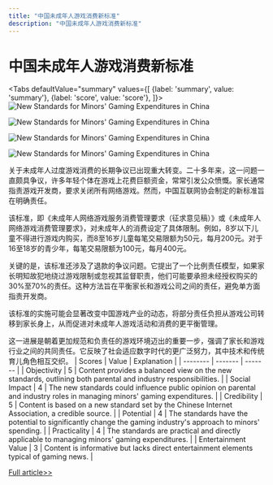 ```yaml
---
title: "中国未成年人游戏消费新标准"
description: "中国未成年人游戏消费新标准"
---
```



# 中国未成年人游戏消费新标准


<Tabs
	defaultValue="summary"
	values={[
	{label: 'summary', value: 'summary'},
	{label: 'score', value: 'score'},
]}>
<TabItem value="summary">
<img
  src="https://image.informedainews.com/2024/06/Soc-ZJr-1717382607-0.jpg"
  alt="New Standards for Minors' Gaming Expenditures in China"
/>

<img
  src="https://image.informedainews.com/2024/06/Soc-J34-1717382607-1.jpg"
  alt="New Standards for Minors' Gaming Expenditures in China"
/>

<img
  src="https://image.informedainews.com/2024/06/Soc-g23-1717382607-2.jpg"
  alt="New Standards for Minors' Gaming Expenditures in China"
/>

<img
  src="https://image.informedainews.com/2024/06/Soc-LKB-1717382607-3.jpg"
  alt="New Standards for Minors' Gaming Expenditures in China"
/>



关于未成年人过度游戏消费的长期争议已出现重大转变。二十多年来，这一问题一直颇具争议，许多年轻个体在游戏上花费巨额资金，常常引发公众愤慨。家长通常指责游戏开发商，要求关闭所有网络游戏。然而，中国互联网协会制定的新标准旨在明确责任。

该标准，即《未成年人网络游戏服务消费管理要求（征求意见稿）》或《未成年人网络游戏消费管理要求》，对未成年人的消费设定了具体限制。例如，8岁以下儿童不得进行游戏内购买，而8至16岁儿童每笔交易限额为50元，每月200元。对于16至18岁的青少年，每笔交易限额为100元，每月400元。

关键的是，该标准还涉及了退款的争议问题。它提出了一个比例责任模型，如果家长明知故犯地绕过游戏限制或忽视其监督职责，他们可能要承担未经授权购买的30%至70%的责任。这种方法旨在平衡家长和游戏公司之间的责任，避免单方面指责开发商。

该标准的实施可能会显著改变中国游戏产业的动态，将部分责任负担从游戏公司转移到家长身上，从而促进对未成年人游戏活动和消费的更平衡管理。

这一进展是朝着更加规范和负责任的游戏环境迈出的重要一步，强调了家长和游戏行业之间的共同责任。它反映了社会适应数字时代的更广泛努力，其中技术和传统育儿角色相互交织。
</TabItem>
<TabItem value="score">
	| Scores     | Value   | Explanation |
	| -------- | ------- | ------- |
	| Objectivity  | 5    | Content provides a balanced view on the new standards, outlining both parental and industry responsibilities.    |
	| Social Impact | 4     | The new standards could influence public opinion on parental and industry roles in managing minors' gaming expenditures.    |
	| Credibility    | 5    | Content is based on a new standard set by the Chinese Internet Association, a credible source.    |
	| Potential    | 4    | The standards have the potential to significantly change the gaming industry's approach to minors' spending.    |
	| Practicality    | 4    | The standards are practical and directly applicable to managing minors' gaming expenditures.    |
	| Entertainment Value    | 3    | Content is informative but lacks direct entertainment elements typical of gaming news.    |
</TabItem>
</Tabs>

[Full article>>](https://www.cnbeta.com.tw/articles/game/1433320.htm)
